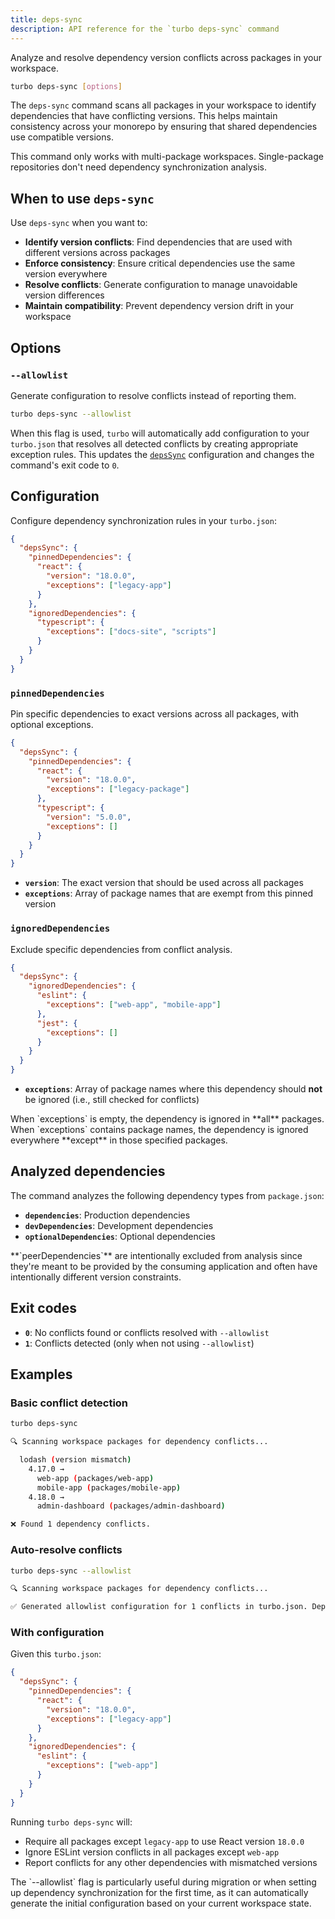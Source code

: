 ```yaml
---
title: deps-sync
description: API reference for the `turbo deps-sync` command
---
```



Analyze and resolve dependency version conflicts across packages in your workspace.

```bash title="Terminal"
turbo deps-sync [options]
```

The `deps-sync` command scans all packages in your workspace to identify dependencies that have conflicting versions. This helps maintain consistency across your monorepo by ensuring that shared dependencies use compatible versions.

<Callout type="info">
  This command only works with multi-package workspaces. Single-package
  repositories don't need dependency synchronization analysis.
</Callout>

## When to use `deps-sync`

Use `deps-sync` when you want to:

- **Identify version conflicts**: Find dependencies that are used with different versions across packages
- **Enforce consistency**: Ensure critical dependencies use the same version everywhere
- **Resolve conflicts**: Generate configuration to manage unavoidable version differences
- **Maintain compatibility**: Prevent dependency version drift in your workspace

## Options

### `--allowlist`

Generate configuration to resolve conflicts instead of reporting them.

```bash title="Terminal"
turbo deps-sync --allowlist
```

When this flag is used, `turbo` will automatically add configuration to your `turbo.json` that resolves all detected conflicts by creating appropriate exception rules. This updates the [`depsSync`](#configuration) configuration and changes the command's exit code to `0`.

## Configuration

Configure dependency synchronization rules in your `turbo.json`:

```json title="./turbo.json"
{
  "depsSync": {
    "pinnedDependencies": {
      "react": {
        "version": "18.0.0",
        "exceptions": ["legacy-app"]
      }
    },
    "ignoredDependencies": {
      "typescript": {
        "exceptions": ["docs-site", "scripts"]
      }
    }
  }
}
```

### `pinnedDependencies`

Pin specific dependencies to exact versions across all packages, with optional exceptions.

```json title="./turbo.json"
{
  "depsSync": {
    "pinnedDependencies": {
      "react": {
        "version": "18.0.0",
        "exceptions": ["legacy-package"]
      },
      "typescript": {
        "version": "5.0.0",
        "exceptions": []
      }
    }
  }
}
```

- **`version`**: The exact version that should be used across all packages
- **`exceptions`**: Array of package names that are exempt from this pinned version

### `ignoredDependencies`

Exclude specific dependencies from conflict analysis.

```json title="./turbo.json"
{
  "depsSync": {
    "ignoredDependencies": {
      "eslint": {
        "exceptions": ["web-app", "mobile-app"]
      },
      "jest": {
        "exceptions": []
      }
    }
  }
}
```

- **`exceptions`**: Array of package names where this dependency should **not** be ignored (i.e., still checked for conflicts)

<Callout type="good-to-know">
  When `exceptions` is empty, the dependency is ignored in **all** packages.
  When `exceptions` contains package names, the dependency is ignored everywhere
  **except** in those specified packages.
</Callout>

## Analyzed dependencies

The command analyzes the following dependency types from `package.json`:

- **`dependencies`**: Production dependencies
- **`devDependencies`**: Development dependencies
- **`optionalDependencies`**: Optional dependencies

<Callout type="info">
  **`peerDependencies`** are intentionally excluded from analysis since they're
  meant to be provided by the consuming application and often have intentionally
  different version constraints.
</Callout>

## Exit codes

- **`0`**: No conflicts found or conflicts resolved with `--allowlist`
- **`1`**: Conflicts detected (only when not using `--allowlist`)

## Examples

### Basic conflict detection

```bash title="Terminal"
turbo deps-sync
```

```bash title="Output"
🔍 Scanning workspace packages for dependency conflicts...

  lodash (version mismatch)
    4.17.0 →
      web-app (packages/web-app)
      mobile-app (packages/mobile-app)
    4.18.0 →
      admin-dashboard (packages/admin-dashboard)

❌ Found 1 dependency conflicts.
```

### Auto-resolve conflicts

```bash title="Terminal"
turbo deps-sync --allowlist
```

```bash title="Output"
🔍 Scanning workspace packages for dependency conflicts...

✅ Generated allowlist configuration for 1 conflicts in turbo.json. Dependencies are now synchronized!
```

### With configuration

Given this `turbo.json`:

```json title="./turbo.json"
{
  "depsSync": {
    "pinnedDependencies": {
      "react": {
        "version": "18.0.0",
        "exceptions": ["legacy-app"]
      }
    },
    "ignoredDependencies": {
      "eslint": {
        "exceptions": ["web-app"]
      }
    }
  }
}
```

Running `turbo deps-sync` will:

- Require all packages except `legacy-app` to use React version `18.0.0`
- Ignore ESLint version conflicts in all packages except `web-app`
- Report conflicts for any other dependencies with mismatched versions

<Callout type="good-to-know">
  The `--allowlist` flag is particularly useful during migration or when setting
  up dependency synchronization for the first time, as it can automatically
  generate the initial configuration based on your current workspace state.
</Callout>
